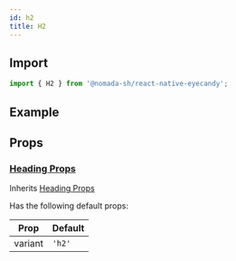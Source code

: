 ```yaml
---
id: h2
title: H2
---
```


## Import

```jsx
import { H2 } from '@nomada-sh/react-native-eyecandy';
```

## Example

## Props

### [Heading Props](heading#props)

Inherits [Heading Props](heading#props)

Has the following default props:

| Prop    | Default |
| ------- | ------- |
| variant | `'h2'`  |
